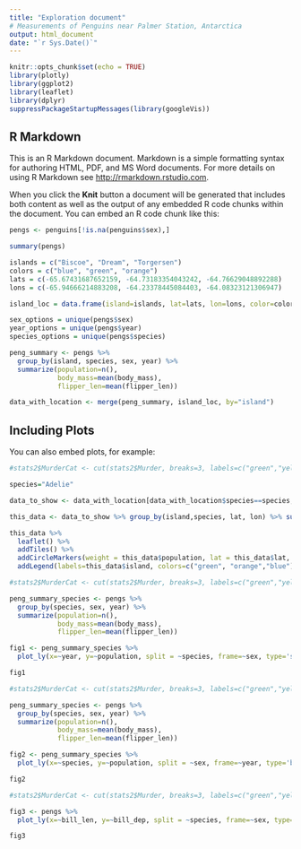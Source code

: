 ```yaml
---
title: "Exploration document"
# Measurements of Penguins near Palmer Station, Antarctica
output: html_document
date: "`r Sys.Date()`"
---
```


```r
knitr::opts_chunk$set(echo = TRUE)
library(plotly)
library(ggplot2)
library(leaflet)
library(dplyr)
suppressPackageStartupMessages(library(googleVis))
```

## R Markdown

This is an R Markdown document. Markdown is a simple formatting syntax for authoring HTML, PDF, and MS Word documents. For more details on using R Markdown see <http://rmarkdown.rstudio.com>.

When you click the **Knit** button a document will be generated that includes both content as well as the output of any embedded R code chunks within the document. You can embed an R code chunk like this:

```r
pengs <- penguins[!is.na(penguins$sex),]

summary(pengs)

islands = c("Biscoe", "Dream", "Torgersen")
colors = c("blue", "green", "orange")
lats = c(-65.67431687652159, -64.73183354043242, -64.76629048892288)
lons = c(-65.94666214883208, -64.23378445084403, -64.08323121306947)

island_loc = data.frame(island=islands, lat=lats, lon=lons, color=colors)

sex_options = unique(pengs$sex)
year_options = unique(pengs$year)
species_options = unique(pengs$species)

peng_summary <- pengs %>% 
  group_by(island, species, sex, year) %>% 
  summarize(population=n(), 
            body_mass=mean(body_mass),
            flipper_len=mean(flipper_len))

data_with_location <- merge(peng_summary, island_loc, by="island")

```

## Including Plots

You can also embed plots, for example:

```r
#stats2$MurderCat <- cut(stats2$Murder, breaks=3, labels=c("green","yellow","red"))

species="Adelie"

data_to_show <- data_with_location[data_with_location$species==species, ]

this_data <- data_to_show %>% group_by(island,species, lat, lon) %>% summarize(population=sum(population))

this_data %>% 
  leaflet() %>% 
  addTiles() %>% 
  addCircleMarkers(weight = this_data$population, lat = this_data$lat, lng = this_data$lon, col=c("green", "orange","blue")) %>% 
  addLegend(labels=this_data$island, colors=c("green", "orange","blue"))
```
```r
#stats2$MurderCat <- cut(stats2$Murder, breaks=3, labels=c("green","yellow","red"))

peng_summary_species <- pengs %>% 
  group_by(species, sex, year) %>% 
  summarize(population=n(), 
            body_mass=mean(body_mass),
            flipper_len=mean(flipper_len))

fig1 <- peng_summary_species %>% 
  plot_ly(x=~year, y=~population, split = ~species, frame=~sex, type='scatter', mode='lines')

fig1
```


```r
#stats2$MurderCat <- cut(stats2$Murder, breaks=3, labels=c("green","yellow","red"))

peng_summary_species <- pengs %>% 
  group_by(species, sex, year) %>% 
  summarize(population=n(), 
            body_mass=mean(body_mass),
            flipper_len=mean(flipper_len))

fig2 <- peng_summary_species %>% 
  plot_ly(x=~species, y=~population, split = ~sex, frame=~year, type='bar')

fig2
```


```r
#stats2$MurderCat <- cut(stats2$Murder, breaks=3, labels=c("green","yellow","red"))

fig3 <- pengs %>% 
  plot_ly(x=~bill_len, y=~bill_dep, split = ~species, frame=~sex, type='scatter')

fig3
```